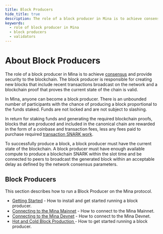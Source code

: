 ```yaml
---
title: Block Producers
hide_title: true
description: The role of a block producer in Mina is to achieve consensus and provide security to the blockchain.
keywords:
  - role of block producer in Mina
  - block producers
  - validators
---
```


# About Block Producers

The role of a block producer in Mina is to achieve [consensus](https://minaprotocol.com/blog/what-is-ouroboros-samasika) and provide security to the blockchain. The block producer is responsible for creating new blocks that include recent transactions broadcast on the network and a blockchain proof that proves the current state of the chain is valid.

In Mina, anyone can become a block producer. There is an unbounded number of participants with the chance of producing a block proportional to the funds staked. Funds are not locked and are not subject to slashing.

In return for staking funds and generating the required blockchain proofs, blocks that are produced and included in the canonical chain are rewarded in the form of a coinbase and transaction fees, less any fees paid to purchase required [transaction SNARK work](./snark-workers).

To successfully produce a block, a block producer must have the current state of the blockchain. A block producer must have enough available compute to produce a blockchain SNARK within the slot time and be connected to peers to broadcast the generated block within an acceptable delay as defined by the network consensus parameters.

## Block Producers

This section describes how to run a Block Producer on the Mina protocol.

- [Getting Started](block-producer-node/getting-started) - How to install and get started running a block producer.
- [Connecting to the Mina Mainnet](block-producer-node/connecting-to-the-network) - How to connect to the Mina Mainnet.
- [Connecting to the Mina Devnet](block-producer-node/connecting-to-devnet) - How to connect to the Mina Devnet.
- [Hot and Cold Block Production ](block-producer-node/hot-cold-block-production) - How to get started running a block producer.